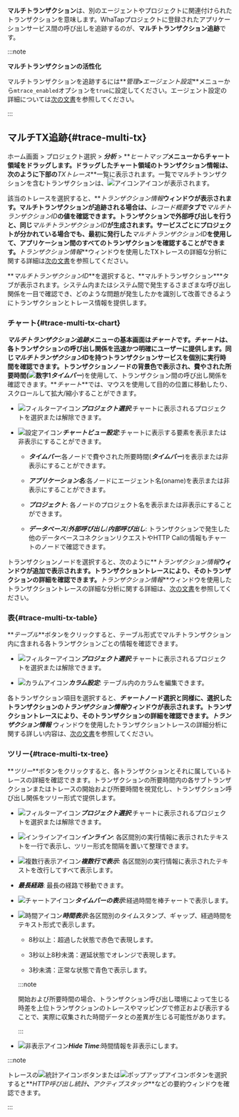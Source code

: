 **マルチトランザクション**は、別のエージェントやプロジェクトに関連付けられたトランザクションを意味します。WhaTapプロジェクトに登録されたアプリケーションサービス間の呼び出しを追跡するのが、**マルチトランザクション追跡**です。 

:::note

**マルチトランザクションの活性化**

マルチトランザクションを追跡するには**_管理_**>**_エージェント設定_**メニューから`mtrace_enabled`オプションを`true`に設定してください。エージェント設定の詳細については[次の文書](set-agent#set-agent-service)を参照してください。

:::

## マルチTX追跡{#trace-multi-tx}

ホーム画面 > プロジェクト選択 > **_分析_** > **_ヒートマップ_**メニューからチャート領域をドラッグします。ドラッグしたチャート領域のトランザクション情報は、次のように下部の**_TXトレース_**一覧に表示されます。一覧でマルチトランザクションを含むトランザクションは、![アイコン](/img/ic-s-mult-transation.svg)アイコンが表示されます。

<ImgLang img='tx-trace-table.png' desc='mtrace_M' />

該当のトレースを選択すると、**_トランザクション情報_**ウィンドウが表示されます。マルチトランザクションが追跡される場合は、**_レコード概要_**タブで**_マルチトランザクションID_**の値を確認できます。トランザクションで外部呼び出しを行うと、同じ**_マルチトランザクションID_**が生成されます。サービスごとにプロジェクトが分かれている場合でも、最初に発行した**_マルチトランザクションID_**を使用して、アプリケーション間のすべてのトランザクションを確認することができます。**_トランザクション情報_**ウィンドウを使用したTXトレースの詳細な分析に関する詳細は[次の文書](trs-profile#details)を参照してください。

<ImgLang img='tx-trace-dt-up.png' desc='レコード概要' />

**_マルチトランザクションID_**を選択すると、**マルチトランザクション\***タブが表示されます。システム内またはシステム間で発生するさまざまな呼び出し関係を一目で確認でき、どのような問題が発生したかを識別して改善できるようにトランザクションとトレース情報を提供します。

### チャート{#trace-multi-tx-chart}

<ImgLang img='multi-tx-cht.png' desc='チャート' />

**_マルチトランザクション追跡_**メニューの基本画面は**_チャート_**です。**_チャート_**は、各トランザクションの呼び出し関係を迅速かつ明確にユーザーに提供します。同じ**_マルチトランザクションID_**を持つトランザクションサービスを個別に実行時間を確認できます。トランザクションノードの背景色で表示され、費やされた所要時間(![数字1](/img/number-01.png)**_タイムバー_**)を使用して、トランザクション間の呼び出し関係を確認できます。**_チャート_**では、マウスを使用して目的の位置に移動したり、スクロールして拡大/縮小することができます。

-   ![フィルターアイコン](/img/ico-filter.svg)**_プロジェクト選択_**:チャートに表示されるプロジェクトを選択または解除できます。

-   ![設定アイコン](/img/ico-setting.svg)**_チャートビュー設定_**:チャートに表示する要素を表示または非表示にすることができます。

    -   **_タイムバー_**:各ノードで費やされた所要時間(**_タイムバー_**)を表示または非表示にすることができます。

    -   **_アプリケーション名_**:各ノードにエージェント名(oname)を表示または非表示にすることができます。

    -   **_プロジェクト_**: 各ノードのプロジェクト名を表示または非表示にすることができます。

    -   **_データベース_**/**_外部呼び出し_**/**_内部呼び出し_**: トランザクションで発生した他のデータベースコネクションリクエストやHTTP Callの情報もチャートのノードで確認できます。

トランザクションノードを選択すると、次のように**_トランザクション情報_**ウィンドウが追加で表示されます。トランザクショントレースにより、そのトランザクションの詳細を確認できます。**_トランザクション情報_**ウィンドウを使用したトランザクショントレースの詳細な分析に関する詳細は、[次の文書](trs-profile#transaction-info)を参照してください。

<ImgLang img='multi-tx-additional-info.png' desc='マルチトランザクションの詳細を見る' />

### 表{#trace-multi-tx-table}

**_テーブル_**ボタンをクリックすると、テーブル形式でマルチトランザクション内に含まれる各トランザクションごとの情報を確認できます。

<ImgLang img='multi-tx-table-mode.png' desc='マルチトランザクションテーブルモード' />

-   ![フィルターアイコン](/img/ico-filter.svg)**_プロジェクト選択_**:チャートに表示されるプロジェクトを選択または解除できます。

-   ![カラムアイコン](/img/ic-column.svg)**_カラム設定_**: テーブル内のカラムを編集できます。 

各トランザクション項目を選択すると、**_チャート_**ノード選択と同様に、選択したトランザクションの**_トランザクション情報_**ウィンドウが表示されます。トランザクショントレースにより、そのトランザクションの詳細を確認できます。**_トランザクション情報_** ウィンドウを使用したトランザクショントレースの詳細分析に関する詳しい内容は、[次の文書](trs-profile#transaction-info)を参照してください。

### ツリー{#trace-multi-tx-tree}

**_ツリー_**ボタンをクリックすると、各トランザクションとそれに属しているトレースの詳細を確認できます。トランザクションの所要時間内の各サブトランザクションまたはトレースの開始および所要時間を視覚化し、トランザクション呼び出し関係をツリー形式で提供します。 

<ImgLang img='multi-tx-tree-mode.png' desc='マルチトランザクションツリーモード' />

-   ![フィルターアイコン](/img/ico-filter.svg)**_プロジェクト選択_**:チャートに表示されるプロジェクトを選択または解除できます。

-   ![インラインアイコン](/img/ic-single-line.svg)**_インライン_**: 各区間別の実行情報に表示されたテキストを一行で表示し、ツリー形式を間隔を置いて整理できます。

-   ![複数行表示アイコン](/img/ic-multi-line.svg)**_複数行で表示_**: 各区間別の実行情報に表示されたテキストを改行してすべて表示します。

-   **_最長経路_**: 最長の経路で移動できます。

-   ![チャートアイコン](/img/ic-bar-chart.svg)**_タイムバーの表示_**:経過時間を棒チャートで表示します。

-   ![時間アイコン](/img/ic-custom-time.svg)**_時間表示_**:各区間別のタイムスタンプ、ギャップ、経過時間をテキスト形式で表示します。

    -   8秒以上：<span class='etrs'>超過した</span>状態で<span class='etrs'>赤色</span>で表現します。

    -   3秒以上8秒未満：<span class='ov5ud10'>遅延</span>状態で<span class='ov5ud10'>オレンジ</span>で表現します。

    -   3秒未満：<span class='woer'>正常な</span>状態で<span class='woer'>青色</span>で表示します。

    :::note

    開始および所要時間の場合、トランザクション呼び出し環境によって生じる時差を上位トランザクションのトレースやマッピングで修正および表示することで、実際に収集された時間データとの差異が生じる可能性があります。

    :::

-   ![非表示アイコン](/img/ic-eye-invisible.svg)**_Hide Time_**:時間情報を非表示にします。

:::note

トレースの![統計アイコン](/img/ic-static.svg)ボタンまたは![ポップアップアイコン](/img/ic-popup.svg)ボタンを選択すると**_HTTP呼び出し統計_**、**_アクティブスタック_**などの要約ウィンドウを確認できます。

:::
